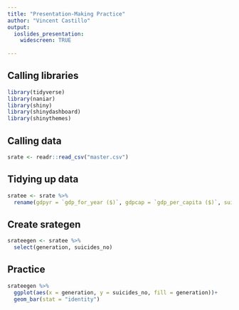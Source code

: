 ```yaml
---
title: "Presentation-Making Practice"
author: "Vincent Castillo"
output:
  ioslides_presentation:
    widescreen: TRUE
  
---
```


## Calling libraries
```r
library(tidyverse)
library(naniar)
library(shiny)
library(shinydashboard)
library(shinythemes)
```

## Calling data
```r
srate <- readr::read_csv("master.csv")
```

## Tidying up data
```r
sratee <- srate %>%
  rename(gdpyr = `gdp_for_year ($)`, gdpcap = `gdp_per_capita ($)`, suicper100k = `suicides/100k pop`)
```

## Create srategen
```r
srateegen <- sratee %>%
  select(generation, suicides_no)
```

## Practice
```r
srateegen %>%
  ggplot(aes(x = generation, y = suicides_no, fill = generation))+
  geom_bar(stat = "identity")
```